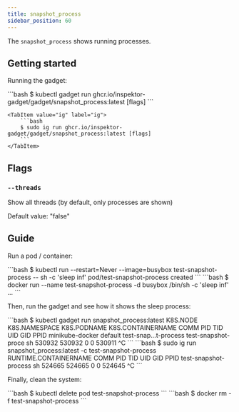 ```yaml
---
title: snapshot_process
sidebar_position: 60
---
```



The `snapshot_process` shows running processes.

## Getting started

Running the gadget:

<Tabs groupId="env">
    <TabItem value="kubectl-gadget" label="kubectl gadget">
        ```bash
        $ kubectl gadget run ghcr.io/inspektor-gadget/gadget/snapshot_process:latest [flags]
        ```
    </TabItem>

    <TabItem value="ig" label="ig">
        ```bash
        $ sudo ig run ghcr.io/inspektor-gadget/gadget/snapshot_process:latest [flags]
        ```
    </TabItem>
</Tabs>

## Flags

### `--threads`

Show all threads (by default, only processes are shown)

Default value: "false"

## Guide

Run a pod / container:

<Tabs groupId="env">
<TabItem value="kubectl-gadget" label="kubectl gadget">
```bash
$ kubectl run --restart=Never --image=busybox test-snapshot-process -- sh -c 'sleep inf'
pod/test-snapshot-process created
```
</TabItem>

<TabItem value="ig" label="ig">
```bash
$ docker run --name test-snapshot-process -d busybox /bin/sh -c 'sleep inf'
...
```
</TabItem>
</Tabs>

Then, run the gadget and see how it shows the sleep process:

<Tabs groupId="env">
<TabItem value="kubectl-gadget" label="kubectl gadget">
```bash
$ kubectl gadget run snapshot_process:latest
K8S.NODE            K8S.NAMESPACE       K8S.PODNAME         K8S.CONTAINERNAME   COMM              PID        TID        UID        GID       PPID
minikube-docker     default             test-snap…t-process test-snapshot-proce sh             530932     530932          0          0     530911
^C
```

</TabItem>

<TabItem value="ig" label="ig">
```bash
$ sudo ig run snapshot_process:latest -c test-snapshot-process
RUNTIME.CONTAINERNAME           COMM                            PID               TID              UID              GID             PPID
test-snapshot-process           sh                           524665            524665                0                0           524645
^C
```
</TabItem>
</Tabs>

Finally, clean the system:

<Tabs groupId="env">
<TabItem value="kubectl-gadget" label="kubectl gadget">
```bash
$ kubectl delete pod test-snapshot-process
```
</TabItem>

<TabItem value="ig" label="ig">
```bash
$ docker rm -f test-snapshot-process
```
</TabItem>
</Tabs>
